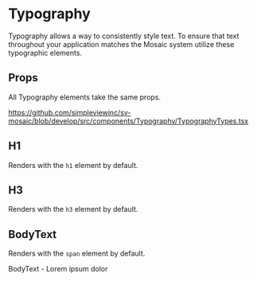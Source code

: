 

<Meta title="Components|Typography/Readme"/>

# Typography

Typography allows a way to consistently style text. To ensure that text throughout your application matches the Mosaic system utilize these typographic elements.

## Props

All Typography elements take the same props.

https://github.com/simpleviewinc/sv-mosaic/blob/develop/src/components/Typography/TypographyTypes.tsx

## H1

Renders with the `h1` element by default.

<Preview>
	<stories.H1/>
</Preview>

## H3

Renders with the `h3` element by default.

<Preview>
	<stories.H3/>
</Preview>

## BodyText

Renders with the `span` element by default.

<Preview>
	<BodyText>BodyText - Lorem ipsum dolor</BodyText>
</Preview>